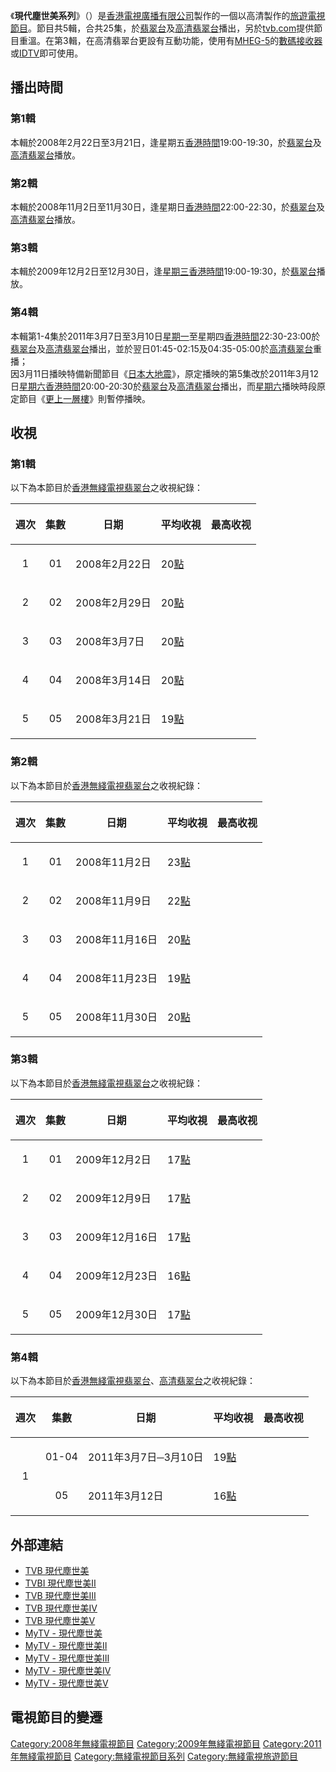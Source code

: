 {{電視節目信息框
| 名稱 = 現代塵世美系列
| 英文名稱 = {{lang|en|Last Paradise Series}}
| 圖片 = [[File:TVB-Last_Paradise.png|300px]]
| 別名 = 
| 分類 = [[旅遊|旅遊]][[電視節目|電視節目]]
| 主持 = 第1輯：[[陳奕迅|陳奕迅]]<BR>第2輯：[[容祖兒|容祖兒]] <BR>第3輯：[[楊千嬅|楊千嬅]]<BR>第4輯：[[王祖藍|王祖藍]]
| 演出 = 
| 主題曲 = 
| 作曲   = 
| 填詞   = 
| 主唱   = 
| 國家 = {{HKG}}
| 地區 = 
| 集數 = 5
| 輯數 = 4
| 製片人 = [[電視廣播有限公司|電視廣播有限公司]]
| 監製   = [[凌雪娥|凌雪娥]]
| 外景   = 第1輯：{{AUS}}<BR>第2輯：{{FIN}}<BR>第3輯：{{KOR}}<BR>第4輯：{{AUS}}
| 每集長 = 30分鐘（含廣告）
| 頻道 = {{TVB-Jade}}、{{TVB-HD Jade}}
| 開始 = 第1輯：2008年2月22日
| 結束 = 3月21日<br>第2輯：2008年11月2日－11月30日<br>第3輯：2009年12月2日－12月30日<br>第4輯：2011年3月7日－3月12日<br>2011年3月11日 暫停播映
| 相關節目 = 
| 官方網站 = http://programme.tvb.com/foodandtravel/lastparadise3
| 晚於 = 
}}
《'''現代塵世美系列'''》（{{lang-en|'''Last Paradise Series'''}}）是[[香港|香港]][[電視廣播有限公司|電視廣播有限公司]]製作的一個以高清製作的[[旅遊|旅遊]][[電視節目|電視節目]]。節目共5輯，合共25集，於[[翡翠台|翡翠台]]及[[高清翡翠台|高清翡翠台]]播出，另於[https://web.archive.org/web/20090706213045/http://mytv.tvb.com/ tvb.com]提供節目重溫。在第3輯，在高清翡翠台更設有互動功能，使用有[[MHEG-5|MHEG-5]]的[[機頂盒|數碼接收器]]或[[IDTV|IDTV]]即可使用。

==播出時間==
===第1輯===
本輯於2008年2月22日至3月21日，逢星期五[[香港時間|香港時間]]19:00-19:30，於[[翡翠台|翡翠台]]及[[高清翡翠台|高清翡翠台]]播放。

===第2輯===
本輯於2008年11月2日至11月30日，逢星期日[[香港時間|香港時間]]22:00-22:30，於[[翡翠台|翡翠台]]及[[高清翡翠台|高清翡翠台]]播放。

===第3輯===
本輯於2009年12月2日至12月30日，逢[[星期三|星期三]][[香港時間|香港時間]]19:00-19:30，於[[翡翠台|翡翠台]]播放。

===第4輯===
本輯第1-4集於2011年3月7日至3月10日[[星期一|星期一]]至星期四[[香港時間|香港時間]]22:30-23:00於[[翡翠台|翡翠台]]及[[高清翡翠台|高清翡翠台]]播出，並於翌日01:45-02:15及04:35-05:00於[[高清翡翠台|高清翡翠台]]重播；<BR>因3月11日播映特備新聞節目《[[2011年日本東北地方太平洋沿岸地震|日本大地震]]》，原定播映的第5集改於2011年3月12日[[星期六|星期六]][[香港時間|香港時間]]20:00-20:30於[[翡翠台|翡翠台]]及[[高清翡翠台|高清翡翠台]]播出，而[[星期六|星期六]]播映時段原定節目《[[更上一層樓|更上一層樓]]》則暫停播映。

==收視==
===第1輯===
以下為本節目於[[香港|香港]][[電視廣播有限公司|無綫電視]][[翡翠台|翡翠台]]之收視紀錄：

{|class="wikitable" style="font-size: 14px;"
!週次!!集數!!日期!!平均收視!!最高收视
|-     
|align=center|1||align=center|01||2008年2月22日||20[[收視點|點]]||
|-
|align=center|2||align=center|02||2008年2月29日||20[[收視點|點]]||
|-
|align=center|3||align=center|03||2008年3月7日||20[[收視點|點]]||
|-
|align=center|4||align=center|04||2008年3月14日||20[[收視點|點]]||
|-
|align=center|5||align=center|05||2008年3月21日||19[[收視點|點]]||
|}
===第2輯===
以下為本節目於[[香港|香港]][[電視廣播有限公司|無綫電視]][[翡翠台|翡翠台]]之收視紀錄：

{|class="wikitable" style="font-size: 14px;"
!週次!!集數!!日期!!平均收視!!最高收视
|-    
|align=center|1||align=center|01||2008年11月2日||23[[收視點|點]]||
|-
|align=center|2||align=center|02||2008年11月9日||22[[收視點|點]]||
|-
|align=center|3||align=center|03||2008年11月16日||20[[收視點|點]]||
|-
|align=center|4||align=center|04||2008年11月23日||19[[收視點|點]]||
|-
|align=center|5||align=center|05||2008年11月30日||20[[收視點|點]]||
|}

===第3輯===
以下為本節目於[[香港|香港]][[電視廣播有限公司|無綫電視]][[翡翠台|翡翠台]]之收視紀錄：

{|class="wikitable" style="font-size: 14px;"
!週次!!集數!!日期!!平均收視!!最高收视
|-    
|align=center|1||align=center|01||2009年12月2日||17[[收視點|點]]||
|-
|align=center|2||align=center|02||2009年12月9日||17[[收視點|點]]||
|-
|align=center|3||align=center|03||2009年12月16日||17[[收視點|點]]||
|-
|align=center|4||align=center|04||2009年12月23日||16[[收視點|點]]||
|-
|align=center|5||align=center|05||2009年12月30日||17[[收視點|點]]||
|}
===第4輯===
以下為本節目於[[香港|香港]][[電視廣播有限公司|無綫電視]][[翡翠台|翡翠台]]、[[高清翡翠台|高清翡翠台]]之收視紀錄：

{|class="wikitable" style="font-size: 14px;"
!週次!!集數!!日期!!平均收視!!最高收视
|-     
|align="center" rowspan="2"| 1 ||align=center|01-04||2011年3月7日─3月10日||19[[收視點|點]]||
|-
|align=center|05||2011年3月12日||16[[收視點|點]]||
|}

==外部連結==
*[http://programme.tvb.com/foodandtravel/lastparadise1/ TVB 現代塵世美] {{Wayback|url=http://programme.tvb.com/foodandtravel/lastparadise1/ |date=20191202105700 }}
*[http://b.tvb.com/tvbi/2009/05/01/%e5%b7%b2%e6%8e%a8%e5%87%badvdvcd-%e7%8f%be%e4%bb%a3%e5%a1%b5%e4%b8%96%e7%be%8e-%e5%ae%b9%e7%a5%96%e5%85%92/ TVBI 現代塵世美Ⅱ] {{Wayback|url=http://b.tvb.com/tvbi/2009/05/01/%e5%b7%b2%e6%8e%a8%e5%87%badvdvcd-%e7%8f%be%e4%bb%a3%e5%a1%b5%e4%b8%96%e7%be%8e-%e5%ae%b9%e7%a5%96%e5%85%92/ |date=20190731131631 }}
*[http://programme.tvb.com/foodandtravel/lastparadise3/ TVB 現代塵世美Ⅲ] {{Wayback|url=http://programme.tvb.com/foodandtravel/lastparadise3/ |date=20191212163414 }}
*[http://programme.tvb.com/foodandtravel/lastparadise4/ TVB 現代塵世美Ⅳ] {{Wayback|url=http://programme.tvb.com/foodandtravel/lastparadise4/ |date=20191203160245 }}
*[http://programme.tvb.com/foodandtravel/lastparadise5/ TVB 現代塵世美Ⅴ] {{Wayback|url=http://programme.tvb.com/foodandtravel/lastparadise5/ |date=20201027042416 }}
*[http://mytv.tvb.com/foodandtravel/lastparadise1 MyTV - 現代塵世美]{{dead link|date=2018年3月 |bot=InternetArchiveBot |fix-attempted=yes }}
*[http://mytv.tvb.com/foodandtravel/lastparadise2 MyTV - 現代塵世美Ⅱ]{{dead link|date=2018年1月 |bot=InternetArchiveBot |fix-attempted=yes }}
*[http://mytv.tvb.com/foodandtravel/lastparadise3 MyTV - 現代塵世美Ⅲ]{{dead link|date=2018年3月 |bot=InternetArchiveBot |fix-attempted=yes }}
*[http://mytv.tvb.com/foodandtravel/lastparadise4 MyTV - 現代塵世美Ⅳ]{{dead link|date=2018年3月 |bot=InternetArchiveBot |fix-attempted=yes }}
*[http://mytv.tvb.com/foodandtravel/lastparadise5 MyTV - 現代塵世美Ⅴ]{{dead link|date=2018年3月 |bot=InternetArchiveBot |fix-attempted=yes }}

==電視節目的變遷==
{{電視節目的變遷
|電視台= {{flagicon|Hong Kong}} [[電視廣播有限公司|無綫電視]] [[翡翠台|翡翠台]]、[[高清翡翠台|高清翡翠台]]
|播放檔次= 逢星期五 19:00-19:30
|節目名稱=現代塵世美 (第一輯)<br>(2008.02.22 - 2008.03.21)
|上一節目=[[開心迎戊子|開心迎戊子]]<br>(2008.01.25 - 2008.02.15)
|下一節目=[[電波聖火令|電波聖火令]]<br>(2008.03.28 - 2008.05.02)
}}
{{電視節目的變遷
|電視台= {{flagicon|Hong Kong}} [[電視廣播有限公司|無綫電視]] [[翡翠台|翡翠台]]、[[高清翡翠台|高清翡翠台]]
|播放檔次= 逢星期日 22:00-22:30
|節目名稱=現代塵世美 (第二輯)<br>(2008.11.02 - 2008.11.30)
|上一節目=[[日本東北咁過祭|日本東北咁過祭]]<br>(2008.09.28 - 2008.10.26)
|下一節目=[[鐵甲無敵獎門人|獎門人200集超級派對]]<br>(2008.12.07)<span style="font-size:smaller;">(21:30-23:30)</span>
}}
{{電視節目的變遷
|電視台= {{flagicon|Hong Kong}} [[電視廣播有限公司|無綫電視]] [[翡翠台|翡翠台]]、[[高清翡翠台|高清翡翠台]]
|播放檔次= 星期一至五 22:30-23:00
|節目名稱=2009 Super Junior K-pop奧運，黃金戰報 <br>(2009.08.18 - 2009.08.22)
|上一節目=[[呂珊閃閃星光夜演唱會|呂珊閃閃星光夜演唱會]]<br>(2009.08.06)
|下一節目=[[蘇GOOD|蘇GOOD (第二輯)]]<br>(2009.08.24 - 2009.10.02)
|2播放檔次= 星期六 20:00-20:30
|2節目名稱=2009 Super Junior K-pop奧運，黃金戰報<br>(2009.08.18 - 2009.08.22)
|2上一節目=[[美麗體驗北海道|美麗體驗北海道]]<br>(2009.08.15)<span style="font-size:smaller;">(18:30-19:30)</span>
|2下一節目=[[邁向香港2009東亞運動會晚會|邁向香港2009東亞運動會晚會]]<br>(2009.08.29)<span style="font-size:smaller;">(19:30-20:30)</span>
}}

{{電視節目的變遷
|電視台= {{flagicon|Hong Kong}} [[電視廣播有限公司|無綫電視]] [[翡翠台|翡翠台]]
|播放檔次= 逢星期三 19:00-19:30
|節目名稱=現代塵世美 (第三輯)<br>(2009.12.02 - 2009.12.30)
|上一節目=[[香港小姐相約在湖南|香港小姐相約在湖南]]<br>(2009.11.18 - 2009.11.25)
|下一節目=[[俏柳紅梅繫寶珠|俏柳紅梅繫寶珠]]<br>(2010.01.06 - 2010.01.13)
}}
{{電視節目的變遷
|電視台= {{flagicon|Hong Kong}} [[電視廣播有限公司|無綫電視]] [[翡翠台|翡翠台]]、[[高清翡翠台|高清翡翠台]]
|播放檔次= 星期一至五 22:30-23:00
|節目名稱=現代塵世美 (第四輯)<br>(第1-4集)<br>(2011.03.07 - 2011.03.10)
|上一節目=[[香港有運行|香港有運行]]<br>(2011.02.21 - 2011.03.04)
|下一節目=[[正識第一|正識第一 (第二輯)]]<br>(2011.03.14 - 2011.04.29)
|2播放檔次= 星期六 20:00-20:30
|2節目名稱=現代塵世美 (第四輯)<br>(第5集)<br>(2011.03.12)
|2上一節目=[[更上一層樓|更上一層樓]]<br>(2011.02.12 - 2011.03.05)
|2下一節目=[[2011年日本本州島海域地震|日本大地震]]：[[福島第一核電站事故|核恐慌]]<br>(2011.03.19)<span style="font-size:smaller;">(19:35-20:30)
}}

{{電視節目的變遷
|電視台= {{flagicon|Hong Kong}} [[電視廣播有限公司|無綫電視]][[翡翠台|翡翠台]]
|播放檔次= 星期六 17:55-18:30
|節目名稱=現代塵世美 (第三至四輯)<br>(重播)<br>(2011.07.02 - 2011.10.8)
|上一節目=[[係咪小兒科|係咪小兒科]]<br>(2010.12.4 - 2011.6.25)
|下一節目=[[品味咖啡|品味咖啡]]<br>(2011.10.15 - 2011.12.10)  
</span>
}}

[[Category:2008年無綫電視節目|Category:2008年無綫電視節目]]
[[Category:2009年無綫電視節目|Category:2009年無綫電視節目]]
[[Category:2011年無綫電視節目|Category:2011年無綫電視節目]]
[[Category:無綫電視節目系列|Category:無綫電視節目系列]]
[[Category:無綫電視旅遊節目|Category:無綫電視旅遊節目]]
{{楊千嬅}}